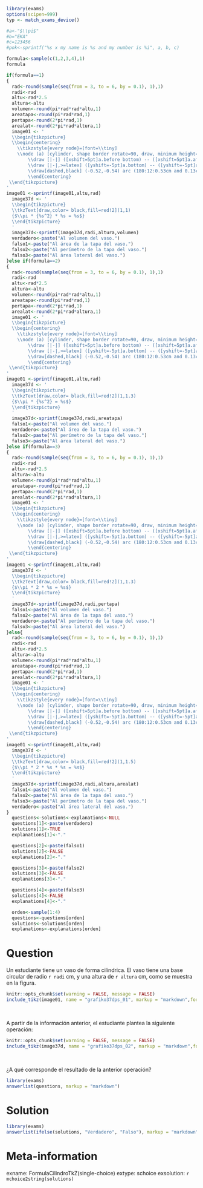 ```r
library(exams)
options(scipen=999)
typ <- match_exams_device()

#a<-"$\\pi$"
#b="EKA"
#c=123456
#pok<-sprintf("%s x my name is %s and my number is %i", a, b, c)

formula<-sample(c(1,2,3,4),1)
formula

if(formula==1)
{
  rad<-round(sample(seq(from = 3, to = 6, by = 0.1), 1),1)
  radi<-rad
  altu<-rad*2.5
  altura<-altu
  volumen<-round(pi*rad*rad*altu,1)
  areatapa<-round(pi*rad*rad,1)
  pertapa<-round(2*pi*rad,1)
  arealat<-round(2*pi*rad*altura,1)
  image01 <- '
  \\begin{tikzpicture}
  \\begin{centering}
	\\tikzstyle{every node}=[font=\\tiny]	
	\\node (a) [cylinder, shape border rotate=90, draw, minimum height=15mm, minimum width=10.5mm,cylinder uses custom fill,cylinder body fill=blue!40,cylinder end fill=blue!15] {};
		\\draw [|-|] ([xshift=5pt]a.before bottom) -- ([xshift=5pt]a.after top) node [midway, right] {$%s cm$};
		\\draw [|-|,>=latex] ([yshift=-5pt]a.bottom) -- ([yshift=-5pt]a.bottom -| a.before bottom) node [midway, below] {$%s cm$};
		\\draw[dashed,black] (-0.52,-0.54) arc (180:12:0.53cm and 0.13cm);
		\\end{centering}
 \\end{tikzpicture}
'
image01 <-sprintf(image01,altu,rad)
  image37d <- '
  \\begin{tikzpicture}
  \\tkzText[draw,color= black,fill=red!2](1,1) 
  {$\\pi * {%s^2} * %s = %s$}
  \\end{tikzpicture}
  '
  image37d<-sprintf(image37d,radi,altura,volumen)
  verdadero<-paste("Al volumen del vaso.")
  falso1<-paste("Al área de la tapa del vaso.")
  falso2<-paste("Al perímetro de la tapa del vaso.")
  falso3<-paste("Al área lateral del vaso.")
}else if(formula==2)
{
  rad<-round(sample(seq(from = 3, to = 6, by = 0.1), 1),1)
  radi<-rad
  altu<-rad*2.5
  altura<-altu
  volumen<-round(pi*rad*rad*altu,1)
  areatapa<-round(pi*rad*rad,1)
  pertapa<-round(2*pi*rad,1)
  arealat<-round(2*pi*rad*altura,1)
  image01 <- '
  \\begin{tikzpicture}
  \\begin{centering}
	\\tikzstyle{every node}=[font=\\tiny]	
	\\node (a) [cylinder, shape border rotate=90, draw, minimum height=15mm, minimum width=10.5mm,cylinder uses custom fill,cylinder body fill=blue!40,cylinder end fill=blue!15] {};
		\\draw [|-|] ([xshift=5pt]a.before bottom) -- ([xshift=5pt]a.after top) node [midway, right] {$%s cm$};
		\\draw [|-|,>=latex] ([yshift=-5pt]a.bottom) -- ([yshift=-5pt]a.bottom -| a.before bottom) node [midway, below] {$%s cm$};
		\\draw[dashed,black] (-0.52,-0.54) arc (180:12:0.53cm and 0.13cm);
		\\end{centering}
 \\end{tikzpicture}
'
image01 <-sprintf(image01,altu,rad)
  image37d <- '
  \\begin{tikzpicture}	
  \\tkzText[draw,color= black,fill=red!2](1,1.3) 
  {$\\pi * {%s^2} = %s$}
  \\end{tikzpicture}	
  '
  image37d<-sprintf(image37d,radi,areatapa)
  falso1<-paste("Al volumen del vaso.")
  verdadero<-paste("Al área de la tapa del vaso.")
  falso2<-paste("Al perímetro de la tapa del vaso.")
  falso3<-paste("Al área lateral del vaso.")
}else if(formula==3)
{
  rad<-round(sample(seq(from = 3, to = 6, by = 0.1), 1),1)
  radi<-rad
  altu<-rad*2.5
  altura<-altu
  volumen<-round(pi*rad*rad*altu,1)
  areatapa<-round(pi*rad*rad,1)
  pertapa<-round(2*pi*rad,1)
  arealat<-round(2*pi*rad*altura,1)
  image01 <- '
  \\begin{tikzpicture}
  \\begin{centering}
	\\tikzstyle{every node}=[font=\\tiny]	
	\\node (a) [cylinder, shape border rotate=90, draw, minimum height=15mm, minimum width=10.5mm,cylinder uses custom fill,cylinder body fill=blue!40,cylinder end fill=blue!15] {};
		\\draw [|-|] ([xshift=5pt]a.before bottom) -- ([xshift=5pt]a.after top) node [midway, right] {$%s cm$};
		\\draw [|-|,>=latex] ([yshift=-5pt]a.bottom) -- ([yshift=-5pt]a.bottom -| a.before bottom) node [midway, below] {$%s cm$};
		\\draw[dashed,black] (-0.52,-0.54) arc (180:12:0.53cm and 0.13cm);
		\\end{centering}
 \\end{tikzpicture}
'
image01 <-sprintf(image01,altu,rad)
  image37d <- '
  \\begin{tikzpicture}	
  \\tkzText[draw,color= black,fill=red!2](1,1.3) 
  {$\\pi * 2 * %s = %s$}
  \\end{tikzpicture}	
  '
  image37d<-sprintf(image37d,radi,pertapa)
  falso1<-paste("Al volumen del vaso.")
  falso2<-paste("Al área de la tapa del vaso.")
  verdadero<-paste("Al perímetro de la tapa del vaso.")
  falso3<-paste("Al área lateral del vaso.")
}else{
  rad<-round(sample(seq(from = 3, to = 6, by = 0.1), 1),1)
  radi<-rad
  altu<-rad*2.5
  altura<-altu
  volumen<-round(pi*rad*rad*altu,1)
  areatapa<-round(pi*rad*rad,1)
  pertapa<-round(2*pi*rad,1)
  arealat<-round(2*pi*rad*altura,1)
  image01 <- '
  \\begin{tikzpicture}
  \\begin{centering}
	\\tikzstyle{every node}=[font=\\tiny]	
	\\node (a) [cylinder, shape border rotate=90, draw, minimum height=15mm, minimum width=10.5mm,cylinder uses custom fill,cylinder body fill=blue!40,cylinder end fill=blue!15] {};
		\\draw [|-|] ([xshift=5pt]a.before bottom) -- ([xshift=5pt]a.after top) node [midway, right] {$%s cm$};
		\\draw [|-|,>=latex] ([yshift=-5pt]a.bottom) -- ([yshift=-5pt]a.bottom -| a.before bottom) node [midway, below] {$%s cm$};
		\\draw[dashed,black] (-0.52,-0.54) arc (180:12:0.53cm and 0.13cm);
		\\end{centering}
 \\end{tikzpicture}
'
image01 <-sprintf(image01,altu,rad)
  image37d <- '
  \\begin{tikzpicture}	
  \\tkzText[draw,color= black,fill=red!2](1,1.5) 
  {$\\pi * 2 * %s * %s = %s$}
  \\end{tikzpicture}	
  '
  image37d<-sprintf(image37d,radi,altura,arealat)
  falso1<-paste("Al volumen del vaso.")
  falso2<-paste("Al área de la tapa del vaso.")
  falso3<-paste("Al perímetro de la tapa del vaso.")
  verdadero<-paste("Al área lateral del vaso.")
}
  questions<-solutions<-explanations<-NULL
  questions[1]<-paste(verdadero)
  solutions[1]<-TRUE
  explanations[1]<-"."

  questions[2]<-paste(falso1)
  solutions[2]<-FALSE
  explanations[2]<-"."

  questions[3]<-paste(falso2)
  solutions[3]<-FALSE
  explanations[3]<-"."

  questions[4]<-paste(falso3)
  solutions[4]<-FALSE
  explanations[4]<-"."

  orden<-sample(1:4)
  questions<-questions[orden]
  solutions<-solutions[orden]
  explanations<-explanations[orden]
```

Question
========
Un estudiante tiene un vaso de forma cilíndrica. El vaso tiene una base circular de radio `r radi` cm, y una altura de `r altura` cm, como se muestra en la figura.
\

```r
knitr::opts_chunk$set(warning = FALSE, message = FALSE) 
include_tikz(image01, name = "grafiko37dps_01", markup = "markdown",format = typ, library = c("shapes.geometric", "babel","arrows"), packages=c("tikz","xcolor"),width = "4cm")
```
\

A partir de la información anterior, el estudiante plantea la siguiente operación:
\

```r
knitr::opts_chunk$set(warning = FALSE, message = FALSE) 
include_tikz(image37d, name = "grafiko37dps_02", markup = "markdown",format = typ, library = c("shapes.geometric", "babel","arrows"), packages=c("tikz","tkz-fct","graphicx"),width = "3.5cm")
```
\

¿A qué corresponde el resultado de la anterior operación?

```r
library(exams)
answerlist(questions, markup = "markdown")
```

Solution
========
```r
library(exams)
answerlist(ifelse(solutions, "Verdadero", "Falso"), markup = "markdown")
```

Meta-information
================
exname: FormulaCilindroTkZ(single-choice)
extype: schoice
exsolution: `r mchoice2string(solutions)`
